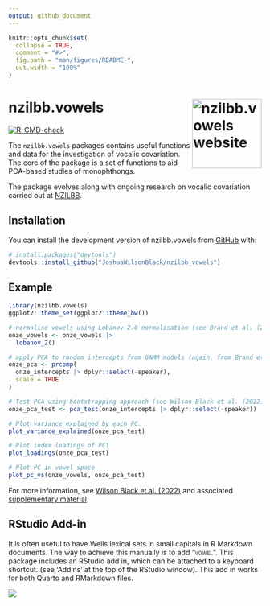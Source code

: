```yaml
---
output: github_document
---
```


<!-- README.md is generated from README.Rmd. Please edit that file -->

```r
knitr::opts_chunk$set(
  collapse = TRUE,
  comment = "#>",
  fig.path = "man/figures/README-",
  out.width = "100%"
)
```

# nzilbb.vowels <a href="https://joshuawilsonblack.github.io/nzilbb_vowels/"><img src="man/figures/logo.png" align="right" height="138" alt="nzilbb.vowels website" /></a>

<!-- badges: start -->
[![R-CMD-check](https://github.com/JoshuaWilsonBlack/nzilbb_vowels/actions/workflows/R-CMD-check.yaml/badge.svg)](https://github.com/JoshuaWilsonBlack/nzilbb_vowels/actions/workflows/R-CMD-check.yaml)
<!-- badges: end -->

The `nzilbb.vowels` packages contains useful functions and data for the 
investigation of vocalic covariation. The core of the package is a set of 
functions to aid PCA-based studies of monophthongs.

The package evolves along with ongoing research on vocalic covariation carried
out at [NZILBB](https://www.canterbury.ac.nz/research/about-uc-research/research-groups-and-centres/new-zealand-institute-of-language-brain-and-behaviour).

## Installation

You can install the development version of nzilbb.vowels from
[GitHub](https://github.com/) with:

``` r
# install.packages("devtools")
devtools::install_github("JoshuaWilsonBlack/nzilbb_vowels")
```

## Example

```r
library(nzilbb.vowels)
ggplot2::theme_set(ggplot2::theme_bw())

# normalise vowels using Lobanov 2.0 normalisation (see Brand et al. (2021))
onze_vowels <- onze_vowels |> 
  lobanov_2()

# apply PCA to random intercepts from GAMM models (again, from Brand et al. (2021))
onze_pca <- prcomp(
  onze_intercepts |> dplyr::select(-speaker),
  scale = TRUE
)

# Test PCA using bootstrapping approach (see Wilson Black et al. (2022))
onze_pca_test <- pca_test(onze_intercepts |> dplyr::select(-speaker))

# Plot variance explained by each PC.
plot_variance_explained(onze_pca_test)

# Plot index loadings of PC1
plot_loadings(onze_pca_test)

# Plot PC in vowel space
plot_pc_vs(onze_vowels, onze_pca_test)
```

For more information, see [Wilson Black et al. (2022)](https://compass.onlinelibrary.wiley.com/doi/full/10.1111/lnc3.12479) and associated 
[supplementary material](https://nzilbb.github.io/PCA_method_supplementary/PCA_method_supplementary.html).

## RStudio Add-in

It is often useful to have Wells lexical sets in small capitals in R Markdown
documents. The way to achieve this manually is to add "<span
style="font-variant: small-caps;">vowel</span>". This package includes an
RStudio add in, which can be attached to a keyboard shortcut. (see 'Addins' at
the top of the RStudio window). This add in works for both Quarto and RMarkdown
files.

![](man/images/addin.png)

